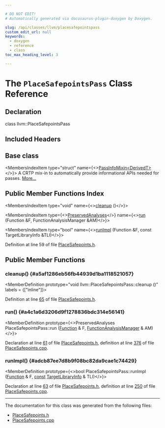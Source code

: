 ```yaml
---

# DO NOT EDIT!
# Automatically generated via docusaurus-plugin-doxygen by Doxygen.

slug: /api/classes/llvm/placesafepointspass
custom_edit_url: null
keywords:
  - doxygen
  - reference
  - class
toc_max_heading_level: 3

---
```





# The `PlaceSafepointsPass` Class Reference

<DoxygenPage pluginConfig={pluginConfig}>



## Declaration

<CodeBlock>class llvm::PlaceSafepointsPass</CodeBlock>

## Included Headers

<IncludesList>
<IncludesListItem
  filePath="llvm/Transforms/Scalar/PlaceSafepoints.h"
  permalink="/docs/api/files/include/include/llvm/include/llvm/transforms/include/llvm/transforms/scalar/placesafepoints-h"
  isLocal="true" />
</IncludesList>

## Base class

<MembersIndex>

<MembersIndexItem
  type="struct"
  name={<><a href="/docs/api/structs/llvm/passinfomixin">PassInfoMixin&lt;DerivedT&gt;</a></>}>
A CRTP mix-in to automatically provide informational APIs needed for passes. <a href="/docs/api/structs/llvm/passinfomixin/#details">More...</a>
</MembersIndexItem>

</MembersIndex>

## Public Member Functions Index

<MembersIndex>

<MembersIndexItem
  type="void"
  name={<><a href="#a5af1286eb56fb44939d1ba1118521057">cleanup</a> ()</>}>
</MembersIndexItem>

<MembersIndexItem
  type={<><a href="/docs/api/classes/llvm/preservedanalyses">PreservedAnalyses</a></>}
  name={<><a href="#a4c1a6d3206d9f1278836bdc314e56141">run</a> (Function &amp;F, FunctionAnalysisManager &amp;AM)</>}>
</MembersIndexItem>

<MembersIndexItem
  type="bool"
  name={<><a href="#adcb87ee7d8b9f08bc82da9cae1c74429">runImpl</a> (Function &amp;F, const TargetLibraryInfo &amp;TLI)</>}>
</MembersIndexItem>

</MembersIndex>


Definition at line 59 of file <a href="/docs/api/files/include/include/llvm/include/llvm/transforms/include/llvm/transforms/scalar/placesafepoints-h">PlaceSafepoints.h</a>.

<SectionDefinition>

## Public Member Functions

### cleanup() {#a5af1286eb56fb44939d1ba1118521057}

<MemberDefinition
  prototype="void llvm::PlaceSafepointsPass::cleanup ()"
  labels = {["inline"]}>

Definition at line <a href="/docs/api/files/include/include/llvm/include/llvm/transforms/include/llvm/transforms/scalar/placesafepoints-h/#l00065">65</a> of file <a href="/docs/api/files/include/include/llvm/include/llvm/transforms/include/llvm/transforms/scalar/placesafepoints-h">PlaceSafepoints.h</a>.
</MemberDefinition>

### run() {#a4c1a6d3206d9f1278836bdc314e56141}

<MemberDefinition
  prototype={<>PreservedAnalyses PlaceSafepointsPass::run (<a href="/docs/api/classes/llvm/function">Function</a> &amp; F, <a href="/docs/api/namespaces/llvm/#adce09a5a0de0e3177eb00e932734af2f">FunctionAnalysisManager</a> &amp; AM)</>}>

Declaration at line <a href="/docs/api/files/include/include/llvm/include/llvm/transforms/include/llvm/transforms/scalar/placesafepoints-h/#l00061">61</a> of file <a href="/docs/api/files/include/include/llvm/include/llvm/transforms/include/llvm/transforms/scalar/placesafepoints-h">PlaceSafepoints.h</a>, definition at line <a href="/docs/api/files/lib/lib/transforms/lib/transforms/scalar/placesafepoints-cpp/#l00376">376</a> of file <a href="/docs/api/files/lib/lib/transforms/lib/transforms/scalar/placesafepoints-cpp">PlaceSafepoints.cpp</a>.
</MemberDefinition>

### runImpl() {#adcb87ee7d8b9f08bc82da9cae1c74429}

<MemberDefinition
  prototype={<>bool PlaceSafepointsPass::runImpl (<a href="/docs/api/classes/llvm/function">Function</a> &amp; F, <a href="/docs/api/files/lib/lib/target/lib/target/aarch64/aarch64promoteconstant-cpp/#a90f8350fecae261c25be85d38b451bff">const</a> <a href="/docs/api/classes/llvm/targetlibraryinfo">TargetLibraryInfo</a> &amp; TLI)</>}>

Declaration at line <a href="/docs/api/files/include/include/llvm/include/llvm/transforms/include/llvm/transforms/scalar/placesafepoints-h/#l00063">63</a> of file <a href="/docs/api/files/include/include/llvm/include/llvm/transforms/include/llvm/transforms/scalar/placesafepoints-h">PlaceSafepoints.h</a>, definition at line <a href="/docs/api/files/lib/lib/transforms/lib/transforms/scalar/placesafepoints-cpp/#l00250">250</a> of file <a href="/docs/api/files/lib/lib/transforms/lib/transforms/scalar/placesafepoints-cpp">PlaceSafepoints.cpp</a>.
</MemberDefinition>

</SectionDefinition>

<hr/>

The documentation for this class was generated from the following files:

<ul>
<li><a href="/docs/api/files/include/include/llvm/include/llvm/transforms/include/llvm/transforms/scalar/placesafepoints-h">PlaceSafepoints.h</a></li>
<li><a href="/docs/api/files/lib/lib/transforms/lib/transforms/scalar/placesafepoints-cpp">PlaceSafepoints.cpp</a></li>
</ul>

</DoxygenPage>
